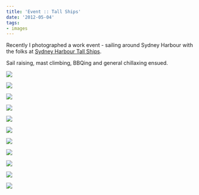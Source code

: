 ```yaml
---
title: 'Event :: Tall Ships'
date: '2012-05-04'
tags:
- images
---
```


Recently I photographed a work event - sailing around Sydney Harbour with the folks at [Sydney Harbour Tall Ships][1].

Sail raising, mast climbing, BBQing and general chillaxing ensued.

![][image-1]

![][image-2]

![][image-3]

![][image-4]

![][image-5]

![][image-6]

![][image-7]

![][image-8]

![][image-9]

![][image-10]

![][image-11]

[1]:	http://www.sydneytallships.com.au/index.html

[image-1]:	/images/2012/05/20120427-tall-ships-1-of-11.jpg
[image-2]:	/images/2012/05/20120427-tall-ships-2-of-11.jpg
[image-3]:	/images/2012/05/20120427-tall-ships-3-of-11.jpg
[image-4]:	/images/2012/05/20120427-tall-ships-4-of-11.jpg
[image-5]:	/images/2012/05/20120427-tall-ships-5-of-11.jpg
[image-6]:	/images/2012/05/20120427-tall-ships-6-of-11.jpg
[image-7]:	/images/2012/05/20120427-tall-ships-7-of-11.jpg
[image-8]:	/images/2012/05/20120427-tall-ships-8-of-11.jpg
[image-9]:	/images/2012/05/20120427-tall-ships-9-of-11.jpg
[image-10]:	/images/2012/05/20120427-tall-ships-10-of-11.jpg
[image-11]:	/images/2012/05/20120427-tall-ships-11-of-11.jpg